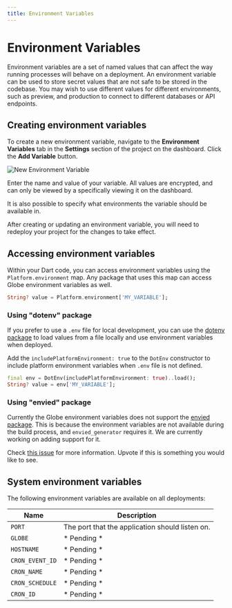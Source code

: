 ```yaml
---
title: Environment Variables
---
```


# Environment Variables

Environment variables are a set of named values that can affect the way running processes will behave on a deployment. An environment variable can be used to store secret values that are not safe to be stored in the codebase. You may wish to use
different values for different environments, such as preview, and production to connect to different databases or API endpoints.

## Creating environment variables

To create a new environment variable, navigate to the **Environment Variables** tab in the **Settings** section of the project on the dashboard. Click the **Add Variable** button.

![New Environment Variable](/assets/new-env-variable.png)

Enter the name and value of your variable. All values are encrypted, and can only be viewed by a specifically viewing it on the dashboard.

It is also possible to specify what environments the variable should be available in.

<Warning>
After creating or updating an environment variable, you will need to redeploy your project for the changes to take effect.
</Warning>

## Accessing environment variables

Within your Dart code, you can access environment variables using the `Platform.environment` map. Any package that uses this map can access Globe environment variables as well.

```dart
String? value = Platform.environment['MY_VARIABLE'];
```

### Using "dotenv" package

If you prefer to use a `.env` file for local development, you can use the [dotenv package](https://pub.dev/packages/dotenv) to load values from a file locally and use environment variables when deployed.

Add the `includePlatformEnvironment: true` to the `DotEnv` constructor to include platform environment variables when `.env` file is not defined.

```dart
final env = DotEnv(includePlatformEnvironment: true)..load();
String? value = env['MY_VARIABLE'];
```

### Using "envied" package

Currently the Globe environment variables does not support the [envied package](https://pub.dev/packages/envied). This is because the environment variables are not available during the build process, and `envied_generator` requires it. We are currently working on adding support for it.

Check [this issue](https://github.com/invertase/globe/issues/59) for more information. Upvote if this is something you would like to see.

## System environment variables

The following environment variables are available on all deployments:

| Name   | Description                                     |
| ------ | ----------------------------------------------- |
| `PORT` | The port that the application should listen on. |
| `GLOBE` | * Pending * |
| `HOSTNAME` | * Pending * |
| `CRON_EVENT_ID` | * Pending * |
| `CRON_NAME` | * Pending * |
| `CRON_SCHEDULE` | * Pending * |
| `CRON_ID` | * Pending * |
